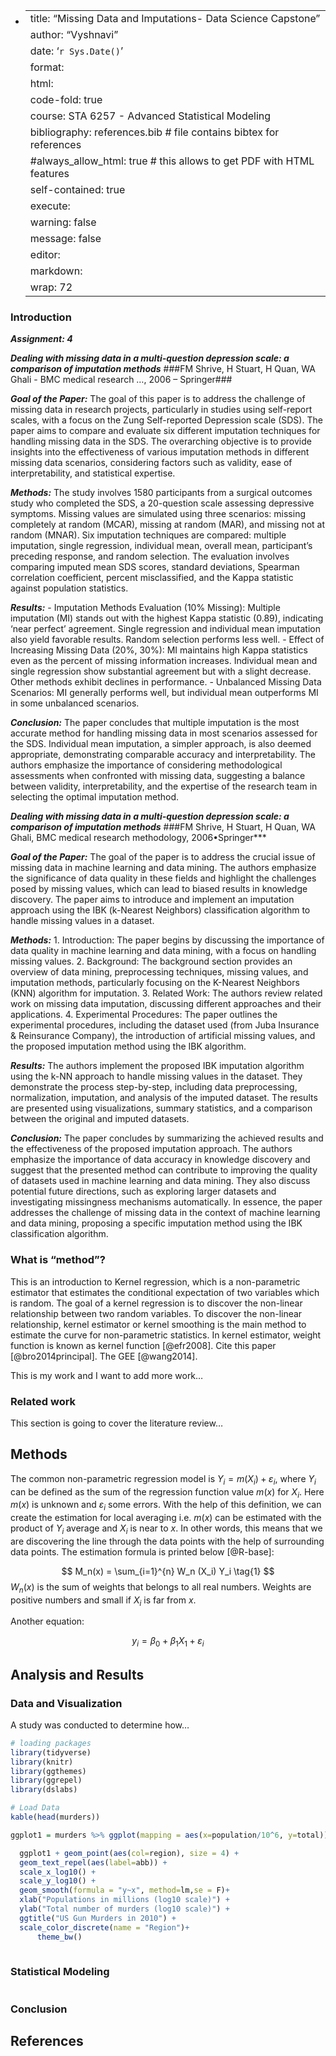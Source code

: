 -   <div>

    ---
    title: "Missing Data and Imputations- Data Science Capstone"
    author: "Vyshnavi"
    date: '`r Sys.Date()`'
    format:
      html:
        code-fold: true
    course: STA 6257 - Advanced Statistical Modeling
    bibliography: references.bib # file contains bibtex for references
    #always_allow_html: true # this allows to get PDF with HTML features
    self-contained: true
    execute: 
      warning: false
      message: false
    editor: 
      markdown: 
        wrap: 72
    ---

    </div>

### Introduction ###

***Assignment: 4 ***

***Dealing with missing data in a multi-question depression scale: a comparison of imputation methods***
###FM Shrive, H Stuart, H Quan, WA Ghali - BMC medical research …, 2006 – Springer###

***Goal of the Paper:***
The goal of this paper is to address the challenge of missing data in research projects, particularly in studies using self-report scales, with a focus on the Zung Self-reported Depression scale (SDS). The paper aims to compare and evaluate six different imputation techniques for handling missing data in the SDS. The overarching objective is to provide insights into the effectiveness of various imputation methods in different missing data scenarios, considering factors such as validity, ease of interpretability, and statistical expertise.

***Methods:***
The study involves 1580 participants from a surgical outcomes study who completed the SDS, a 20-question scale assessing depressive symptoms. Missing values are simulated using three scenarios: missing completely at random (MCAR), missing at random (MAR), and missing not at random (MNAR). Six imputation techniques are compared: multiple imputation, single regression, individual mean, overall mean, participant's preceding response, and random selection. The evaluation involves comparing imputed mean SDS scores, standard deviations, Spearman correlation coefficient, percent misclassified, and the Kappa statistic against population statistics.

***Results:***
- Imputation Methods Evaluation (10% Missing): Multiple imputation (MI) stands out with the highest Kappa statistic (0.89), indicating 'near perfect' agreement. Single regression and individual mean imputation also yield favorable results. Random selection performs less well.
- Effect of Increasing Missing Data (20%, 30%): MI maintains high Kappa statistics even as the percent of missing information increases. Individual mean and single regression show substantial agreement but with a slight decrease. Other methods exhibit declines in performance.
- Unbalanced Missing Data Scenarios: MI generally performs well, but individual mean outperforms MI in some unbalanced scenarios.

***Conclusion:***
The paper concludes that multiple imputation is the most accurate method for handling missing data in most scenarios assessed for the SDS. Individual mean imputation, a simpler approach, is also deemed appropriate, demonstrating comparable accuracy and interpretability. The authors emphasize the importance of considering methodological assessments when confronted with missing data, suggesting a balance between validity, interpretability, and the expertise of the research team in selecting the optimal imputation method.


***Dealing with missing data in a multi-question depression scale: a comparison of imputation methods***
###FM Shrive, H Stuart, H Quan, WA Ghali, BMC medical research methodology, 2006•Springer***


***Goal of the Paper:***
The goal of the paper is to address the crucial issue of missing data in machine learning and data mining. The authors emphasize the significance of data quality in these fields and highlight the challenges posed by missing values, which can lead to biased results in knowledge discovery. The paper aims to introduce and implement an imputation approach using the IBK (k-Nearest Neighbors) classification algorithm to handle missing values in a dataset.

***Methods:***
1. Introduction: The paper begins by discussing the importance of data quality in machine learning and data mining, with a focus on handling missing values.
2. Background: The background section provides an overview of data mining, preprocessing techniques, missing values, and imputation methods, particularly focusing on the K-Nearest Neighbors (KNN) algorithm for imputation.
3. Related Work: The authors review related work on missing data imputation, discussing different approaches and their applications.
4. Experimental Procedures: The paper outlines the experimental procedures, including the dataset used (from Juba Insurance & Reinsurance Company), the introduction of artificial missing values, and the proposed imputation method using the IBK algorithm.

***Results:***
The authors implement the proposed IBK imputation algorithm using the k-NN approach to handle missing values in the dataset. They demonstrate the process step-by-step, including data preprocessing, normalization, imputation, and analysis of the imputed dataset. The results are presented using visualizations, summary statistics, and a comparison between the original and imputed datasets.

***Conclusion:***
The paper concludes by summarizing the achieved results and the effectiveness of the proposed imputation approach. The authors emphasize the importance of data accuracy in knowledge discovery and suggest that the presented method can contribute to improving the quality of datasets used in machine learning and data mining. They also discuss potential future directions, such as exploring larger datasets and investigating missingness mechanisms automatically.
In essence, the paper addresses the challenge of missing data in the context of machine learning and data mining, proposing a specific imputation method using the IBK classification algorithm.
















### What is "method"?

This is an introduction to Kernel regression, which is a non-parametric
estimator that estimates the conditional expectation of two variables
which is random. The goal of a kernel regression is to discover the
non-linear relationship between two random variables. To discover the
non-linear relationship, kernel estimator or kernel smoothing is the
main method to estimate the curve for non-parametric statistics. In
kernel estimator, weight function is known as kernel function
[@efr2008]. Cite this paper [@bro2014principal]. The GEE [@wang2014].

This is my work and I want to add more work...

### Related work

This section is going to cover the literature review...

## Methods

The common non-parametric regression model is
$Y_i = m(X_i) + \varepsilon_i$, where $Y_i$ can be defined as the sum of
the regression function value $m(x)$ for $X_i$. Here $m(x)$ is unknown
and $\varepsilon_i$ some errors. With the help of this definition, we
can create the estimation for local averaging i.e. $m(x)$ can be
estimated with the product of $Y_i$ average and $X_i$ is near to $x$. In
other words, this means that we are discovering the line through the
data points with the help of surrounding data points. The estimation
formula is printed below [@R-base]:

$$
M_n(x) = \sum_{i=1}^{n} W_n (X_i) Y_i  \tag{1}
$$ $W_n(x)$ is the sum of weights that belongs to all real numbers.
Weights are positive numbers and small if $X_i$ is far from $x$.

Another equation:

$$
y_i = \beta_0 + \beta_1 X_1 +\varepsilon_i
$$

## Analysis and Results

### Data and Visualization

A study was conducted to determine how...

```r
# loading packages 
library(tidyverse)
library(knitr)
library(ggthemes)
library(ggrepel)
library(dslabs)
```

```r
# Load Data
kable(head(murders))

ggplot1 = murders %>% ggplot(mapping = aes(x=population/10^6, y=total)) 

  ggplot1 + geom_point(aes(col=region), size = 4) +
  geom_text_repel(aes(label=abb)) +
  scale_x_log10() +
  scale_y_log10() +
  geom_smooth(formula = "y~x", method=lm,se = F)+
  xlab("Populations in millions (log10 scale)") + 
  ylab("Total number of murders (log10 scale)") +
  ggtitle("US Gun Murders in 2010") +
  scale_color_discrete(name = "Region")+
      theme_bw()
  

```

### Statistical Modeling

```r

```

### Conclusion

## References
